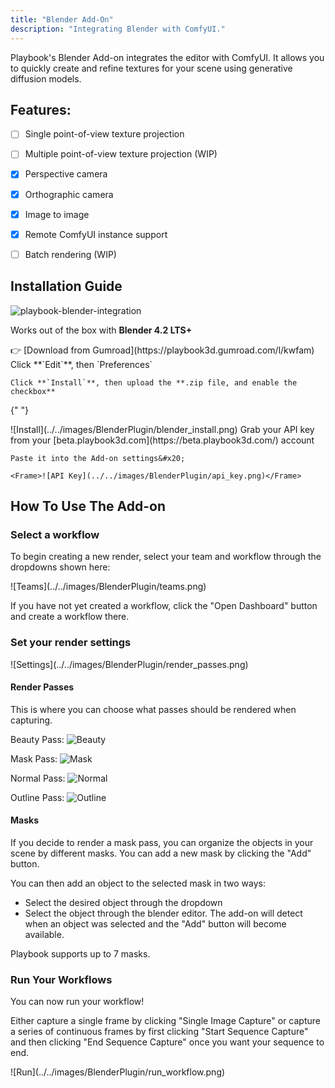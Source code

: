 ```yaml
---
title: "Blender Add-On"
description: "Integrating Blender with ComfyUI."
---
```


Playbook's Blender Add-on integrates the editor with ComfyUI. It allows you to quickly create and refine textures for your scene using generative diffusion models.

## Features:

- [ ] Single point-of-view texture projection

- [ ] Multiple point-of-view texture projection (WIP)

- [x] Perspective camera

- [x] Orthographic camera

- [x] Image to image

- [x] Remote ComfyUI instance support

- [ ] Batch rendering (WIP)

## Installation Guide

![](images/np26pcw17n86w8p06yus2ihwqgft.png "playbook-blender-integration")

<Info>Works out of the box with **Blender 4.2 LTS+**</Info>

<Steps>
  <Step title="Download from Gumroad">
    👉 [Download from Gumroad](https://playbook3d.gumroad.com/l/kwfam)
  </Step>

  <Step title="Install add-on">
    Click **`Edit`**, then `Preferences`

    Click **`Install`**, then upload the **.zip file, and enable the checkbox**

{" "}

<Frame>![Install](../../images/BlenderPlugin/blender_install.png)</Frame>

  </Step>

  <Step title="Copy & Paste your API key">
    Grab your API key from your [beta.playbook3d.com](https://beta.playbook3d.com/) account

    Paste it into the Add-on settings&#x20;

    <Frame>![API Key](../../images/BlenderPlugin/api_key.png)</Frame>

  </Step>
</Steps>

## How To Use The Add-on

### Select a workflow

To begin creating a new render, select your team and workflow through the dropdowns shown here:

<Frame>![Teams](../../images/BlenderPlugin/teams.png)</Frame>

If you have not yet created a workflow, click the "Open Dashboard" button and create a workflow there.

### Set your render settings

<Frame>![Settings](../../images/BlenderPlugin/render_passes.png)</Frame>

#### Render Passes

This is where you can choose what passes should be rendered when capturing.

Beauty Pass:
![Beauty](../../images/BlenderPlugin/beauty.png)

Mask Pass:
![Mask](../../images/BlenderPlugin/mask.png)

Normal Pass:
![Normal](../../images/BlenderPlugin/normal.png)

Outline Pass:
![Outline](../../images/BlenderPlugin/outline.png)

#### Masks

If you decide to render a mask pass, you can organize the objects in your scene by different masks. You can add a new mask by clicking the "Add" button.

You can then add an object to the selected mask in two ways:

- Select the desired object through the dropdown
- Select the object through the blender editor. The add-on will detect when an object was selected and the "Add" button will become available.

Playbook supports up to 7 masks.

### Run Your Workflows

You can now run your workflow!

Either capture a single frame by clicking "Single Image Capture" or capture a series of continuous frames by first clicking "Start Sequence Capture" and then clicking "End Sequence Capture" once you want your sequence to end.

<Frame>![Run](../../images/BlenderPlugin/run_workflow.png)</Frame>

